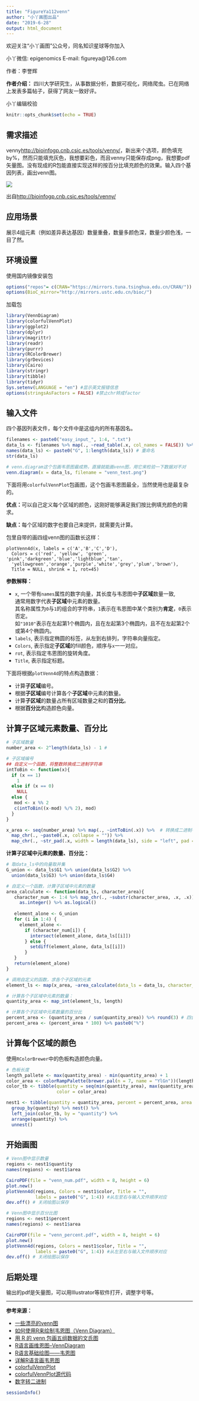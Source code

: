 ```yaml
---
title: "FigureYa112venn"
author: "小丫画图出品"
date: "2019-6-28"
output: html_document
---
```

欢迎关注“小丫画图”公众号，同名知识星球等你加入

小丫微信: epigenomics  E-mail: figureya@126.com

作者：李誉辉

**作者介绍：**  四川大学研究生，从事数据分析，数据可视化，网络爬虫。已在网络上发表多篇帖子，获得了网友一致好评。   

小丫编辑校验

```r
knitr::opts_chunk$set(echo = TRUE)
```

## 需求描述

venny<http://bioinfogp.cnb.csic.es/tools/venny/>，新出来个选项，颜色填充by%，然而只能填充灰色，我想要彩色，而且venny只能保存成png，我想要pdf矢量图。没有现成的R包能直接实现这样的按百分比填充颜色的效果。输入四个基因列表，画出venn图。

![](example.jpeg)

出自<http://bioinfogp.cnb.csic.es/tools/venny/>

## 应用场景

展示4组元素（例如差异表达基因）数量重叠，数量多颜色深，数量少颜色浅，一目了然。

## 环境设置

使用国内镜像安装包

```r
options("repos"= c(CRAN="https://mirrors.tuna.tsinghua.edu.cn/CRAN/"))
options(BioC_mirror="http://mirrors.ustc.edu.cn/bioc/")
```

加载包

```r
library(VennDiagram)
library(colorfulVennPlot)
library(ggplot2)
library(dplyr)
library(magrittr)
library(readr)
library(purrr)
library(RColorBrewer)
library(grDevices)
library(Cairo)
library(stringr)
library(tibble)
library(tidyr)
Sys.setenv(LANGUAGE = "en") #显示英文报错信息
options(stringsAsFactors = FALSE) #禁止chr转成factor
```

## 输入文件

四个基因列表文件，每个文件中是这组内的所有基因名。

```r
filenames <- paste0("easy_input_", 1:4, ".txt")
data_ls <- filenames %>% map(., ~read_table(.x, col_names = FALSE)) %>% map(., ~.x$X1)
names(data_ls) <- paste0("G", 1:length(data_ls)) # 重命名
str(data_ls)

# venn.diagram这个包画韦恩图最成熟，直接就能画venn图，用它来检验一下数据对不对 
venn.diagram(x = data_ls, filename = "venn_test.png")
```

下面将用`colorfulVennPlot`包画图，这个包画韦恩图最全，当然使用也是最复杂的。

**优点：**可以自己定义每个区域的颜色，这刚好能够满足我们按比例填充颜色的需求。

**缺点：**每个区域的数字也要自己来提供，就需要先计算。

包里自带的画四组venn图的函数长这样：

```
plotVenn4d(x, labels = c('A','B','C','D'),
  Colors = c('red', 'yellow', 'green', 'pink','darkgreen','blue','lightblue','tan', 
  'yellowgreen','orange','purple','white','grey','plum','brown'),
  Title = NULL, shrink = 1, rot=45)
```

**参数解释：**    

* `x`, 一个带有`names`属性的数字向量，其长度与韦恩图中**子区域**数量一致,   
  通常用数字代表**子区域**中元素的数量。    
  其名称属性为`0`与`1`的组合的字符串，`1`表示在韦恩图中某个类别为**肯定**，`0`表示否定。  
  如`"1010"`表示在左起第1个椭圆内，且在左起第3个椭圆内，且不在左起第2个或第4个椭圆内。  
* `labels`, 表示指定椭圆的标签，从左到右排列，字符串向量指定。  
* `Colors`, 表示指定**子区域**的fill颜色，顺序与`x`一一对应。  
* `rot`, 表示指定韦恩图的旋转角度。  
* `Title`, 表示指定标题。  

下面将根据`plotVenn4d`的特点构造数据：

* 计算**子区域**编号。  
* 根据**子区域**编号计算各个**子区域**中元素的数量。  
* 计算**子区域**的数量占所有区域数量之和的**百分比**。    
* 根据**百分比**构造颜色向量。  

## 计算子区域元素数量、百分比

```r
# 子区域数量
number_area <- 2^length(data_ls) - 1 # 

# 子区域编号
## 自定义一个函数，将整数转换成二进制字符串
intToBin <- function(x){
  if (x == 1)
    1
  else if (x == 0)
    NULL
  else {
   mod <- x %% 2
   c(intToBin((x-mod) %/% 2), mod)
  }
}

x_area <- seq(number_area) %>% map(., ~intToBin(.x)) %>%  # 转换成二进制字符串
  map_chr(., ~paste0(.x, collapse = "")) %>% 
  map_chr(., ~str_pad(.x, width = length(data_ls), side = "left", pad = "0"))
```

**计算子区域中元素的数量、百分比：**    

```r
# 取data_ls中的向量取并集
G_union <- data_ls$G1 %>% union(data_ls$G2) %>% 
  union(data_ls$G3) %>% union(data_ls$G4)

# 自定义一个函数，计算子区域中元素的数量
area_calculate <- function(data_ls, character_area){
   character_num <- 1:4 %>% map_chr(., ~substr(character_area, .x, .x)) %>% 
     as.integer() %>% as.logical()
   
   element_alone <- G_union
   for (i in 1:4) {
     element_alone <- 
       if (character_num[i]) {
         intersect(element_alone, data_ls[[i]])
       } else {
         setdiff(element_alone, data_ls[[i]])
       }
   }
   return(element_alone)
}

# 调用自定义的函数，求各个子区域的元素
element_ls <- map(x_area, ~area_calculate(data_ls = data_ls, character_area = .x))

# 计算各个子区域中元素的数量：
quantity_area <- map_int(element_ls, length)

# 计算各个子区域中元素数量的百分比
percent_area <- (quantity_area / sum(quantity_area)) %>% round(3) # 四舍五入保留3位小数
percent_area <- (percent_area * 100) %>% paste0("%")
```

## 计算每个区域的颜色

使用`RColorBrewer`中的色板构造颜色向量。  

```r
# 色板长度
length_pallete <- max(quantity_area) - min(quantity_area) + 1
color_area <- colorRampPalette(brewer.pal(n = 7, name = "YlGn"))(length_pallete) #其中YlGn可以换成其他颜色组合，例如Blues BuGn BuPu GnBu Greens Greys Oranges OrRd PuBu PuBuGn PuRd Purples RdPu Reds YlGn YlGnBu YlOrBr YlOrRd
color_tb <- tibble(quantity = seq(min(quantity_area), max(quantity_area), by = 1),
                   color = color_area) 

nest1 <- tibble(quantity = quantity_area, percent = percent_area, area = x_area) %>% 
  group_by(quantity) %>% nest() %>% 
  left_join(color_tb, by = "quantity") %>% 
  arrange(quantity) %>% 
  unnest()
```

## 开始画图

```r
# Venn图中显示数量
regions <- nest1$quantity
names(regions) <- nest1$area

CairoPDF(file = "venn_num.pdf", width = 8, height = 6)
plot.new()
plotVenn4d(regions, Colors = nest1$color, Title = "", 
           labels = paste0("G", 1:4)) #从左至右与输入文件顺序对应
dev.off() # 关闭绘图以保存

# Venn图中显示百分比图
regions <- nest1$percent
names(regions) <- nest1$area

CairoPDF(file = "venn_percent.pdf", width = 8, height = 6)
plot.new()
plotVenn4d(regions, Colors = nest1$color, Title = "", 
           labels = paste0("G", 1:4)) #从左至右与输入文件顺序对应
dev.off() # 关闭绘图以保存
```

## 后期处理

输出的pdf是矢量图，可以用Illustrator等软件打开，调整字号等。

---

**参考来源：**    

* [一些漂亮的venn图](https://www.cnblogs.com/xianghang123/archive/2013/03/25/2980623.html)   
* [如何使用R来绘制韦恩图（Venn Diagram）](http://blog.sciencenet.cn/home.php?mod=space&uid=2985160&do=blog&id=957210)  
* [用 R 的 venn 包画五组数据的文氏图](https://nachtzug.xyz/2019/01/19/venn-diagram-with-R-venn-package/)  
* [R语言画维恩图--VennDiagram](https://www.jianshu.com/p/a653ea616407)   
* [R语言基础绘图——韦恩图](https://shengxin.ren/article/130)   
* [详解R语言画韦恩图](https://blog.csdn.net/u011808596/article/details/80974250)   
* [colorfulVennPlot](https://github.com/BITS-VIB/venn-tools)   
* [colorfulVennPlot源代码](https://github.com/cran/colorfulVennPlot/tree/master/R)   
* [数字转二进制](https://stackoverflow.com/questions/12088080/how-to-convert-integer-number-into-binary-vector)   

```r
sessionInfo()
```